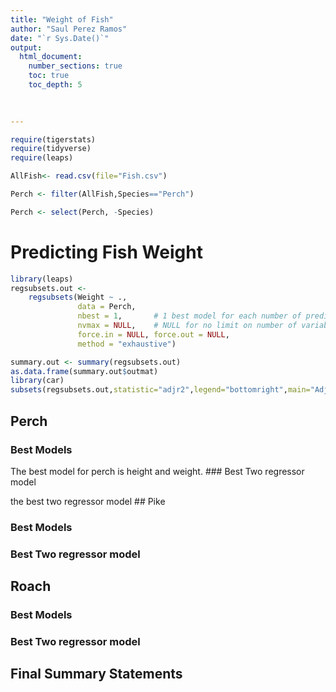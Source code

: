 ```yaml
---
title: "Weight of Fish"
author: "Saul Perez Ramos"
date: "`r Sys.Date()`"  
output: 
  html_document:
    number_sections: true
    toc: true
    toc_depth: 5

 
    
---
```



```r
require(tigerstats)
require(tidyverse)
require(leaps)
```

```r
AllFish<- read.csv(file="Fish.csv")
```

```r
Perch <- filter(AllFish,Species=="Perch")
```

```r
Perch <- select(Perch, -Species)
```


# Predicting Fish Weight

```r
library(leaps)
regsubsets.out <-
    regsubsets(Weight ~ .,
               data = Perch,
               nbest = 1,       # 1 best model for each number of predictors
               nvmax = NULL,    # NULL for no limit on number of variables
               force.in = NULL, force.out = NULL,
               method = "exhaustive")

summary.out <- summary(regsubsets.out)
as.data.frame(summary.out$outmat)
library(car)
subsets(regsubsets.out,statistic="adjr2",legend="bottomright",main="Adjusted R^2")
```


## Perch

### Best Models

The best model for perch is height and weight.
### Best Two regressor model

the best two regressor model 
## Pike

### Best Models

### Best Two regressor model

## Roach

### Best Models

### Best Two regressor model

## Final Summary Statements